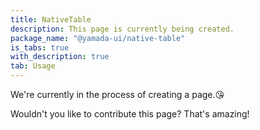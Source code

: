 ```yaml
---
title: NativeTable
description: This page is currently being created.
package_name: "@yamada-ui/native-table"
is_tabs: true
with_description: true
tab: Usage
---
```


We're currently in the process of creating a page.😘

Wouldn't you like to contribute this page? That's amazing!
